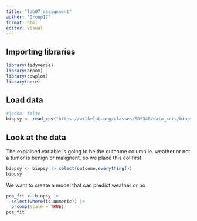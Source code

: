 ```yaml
---
title: "lab07_assignment"
author: "Group17"
format: html
editor: visual
---
```


## Importing libraries

```r
library(tidyverse)
library(broom)
library(cowplot)
library(here)
```

## Load data

```r
#|echo: false
biopsy <- read_csv("https://wilkelab.org/classes/SDS348/data_sets/biopsy.csv")
```

## Look at the data

The explained variable is going to be the outcome column ie. weather or not a tumor is benign or malignant, so we place this col first

```r
biopsy <- biopsy |> select(outcome,everything())
biopsy
```

We want to create a model that can predict weather or no

```r
pca_fit <- biopsy |> 
  select(where(is.numeric)) |>
  prcomp(scale = TRUE)
pca_fit
```
